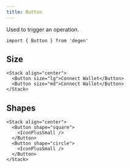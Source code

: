 ```yaml
---
title: Button
---
```


Used to trigger an operation.

```tsx
import { Button } from 'degen'
```

## Size

```tsx live=true
<Stack align="center">
  <Button size="lg">Connect Wallet</Button>
  <Button size="md">Connect Wallet</Button>
</Stack>
```

## Shapes

```tsx live=true
<Stack align="center">
  <Button shape="square">
    <IconPlusSmall />
  </Button>
  <Button shape="circle">
    <IconPlusSmall />
  </Button>
</Stack>
```
